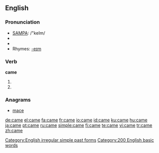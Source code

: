 {{wikipedia|Came (disambiguation)}}
==English==

{{rank|those|own|old|106|came|men|come|without}}

===Pronunciation===
*[[w:SAMPA|SAMPA]]: /"keIm/
*{{IPA|/'keɪm/}}
*{{audio|en-us-came.ogg|Audio (US)}}
*Rhymes: [[Rhymes:English:-eɪm|-eɪm]]

===Verb===
'''came'''
# {{simple past of|come}} 
# {{simple past of|cum}}

===Anagrams===
*[[mace]]

[[Category:English irregular simple past forms]]
[[Category:200 English basic words]]

[[de:came]]
[[el:came]]
[[fa:came]]
[[fr:came]]
[[io:came]]
[[id:came]]
[[ku:came]]
[[hu:came]]
[[ja:came]]
[[pt:came]]
[[ru:came]]
[[simple:came]]
[[fi:came]]
[[te:came]]
[[vi:came]]
[[tr:came]]
[[zh:came]]